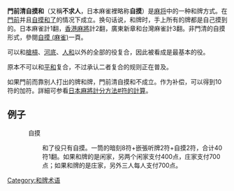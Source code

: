 {{noteTA
|G1=MA}}
'''門前清自摸和'''（又稱'''不求人'''，日本麻雀裡略称'''自摸'''）是[[麻将|麻将]]中的一种和牌方式。在[[門前清|門前]]并且[[自摸_(麻雀)|自摸]][[和了|和了]]的情况下成立。换句话说，和牌时，手上所有的牌都是自己摸到的。日本麻雀計1翻，[[香港麻雀|香港麻將]]計2翻，廣東新章和台灣麻雀計3翻。非門清的自摸形式，參閱[[自摸_(麻雀)|自摸 (麻雀)]]一頁。

可以和[[槍槓|槍槓]]、[[海底_(麻将)#河底捞鱼|河底]]、[[人和_(麻将)|人和]]以外的全部的役复合，因此被看成是最基本的役。

原本不可以和[[平和_(麻将)|平和]]复合，不过承认二者复合的规则正在普及。

如果門前而靠别人打出的牌和牌，門前清自摸和不成立。作为补偿，可以得到10符的加符。詳細可参看[[日本麻將計分方法#符的計算|日本麻將計分方法#符的計算]]。

== 例子 ==
:{{牌画|三萬}}{{牌画|四萬}}{{牌画|五萬}}{{牌画|五萬}}{{牌画|六萬}}{{牌画|七萬}}{{牌画|一筒}}{{牌画|一筒}}{{牌画|一筒}}{{牌画|三索}}{{牌画|三索}}{{牌画|六索}}{{牌画|八索}}  自摸{{牌画|七索}}

::和了役只有自摸。一筒的暗刻8符+嵌張听牌2符+自摸2符，合计40符1翻。如果和牌的是闲家，另两个闲家支付400点，庄家支付700点；如果和牌的是庄家，另外三人每人支付700点。

{{日本麻将}}

[[Category:和牌术语|Category:和牌术语]]
